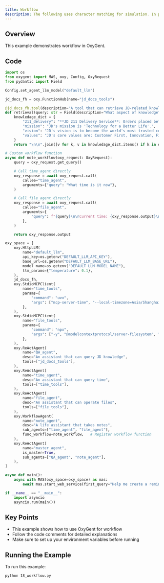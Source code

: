 ```yaml
---
title: Workflow
description: The following uses character matching for simulation. In production environments, typically retrieve top-K relevant content from knowledge base based on query, and can add multi-path retrieval logic
---
```


## Overview

This example demonstrates workflow in OxyGent.

## Code

```python
import os
from oxygent import MAS, oxy, Config, OxyRequest
from pydantic import Field

Config.set_agent_llm_model("default_llm")

jd_docs_fh = oxy.FunctionHub(name="jd_docs_tools")

@jd_docs_fh.tool(description="A tool that can retrieve JD-related knowledge")
def retrieval(query: str = Field(description="What aspect of knowledge")) -> str:
    knowledage_dict = {
        "211_delivery": "**JD 211 Delivery Service**: Orders placed before 11:00 AM (or 10:00 AM in some cities) are delivered the same day; orders placed before 11:00 PM are delivered by 3:00 PM the next day. (Note: Timing starts from order submission for in-stock orders, and from payment completion for prepaid orders)",
        "mission": "JD's mission is 'Technology for a Better Life'.",
        "vision": "JD's vision is to become the world's most trusted company.",
        "values": "JD's core values are: Customer First, Innovation, Fighting Spirit, Responsibility, Gratitude, and Integrity.",
    }
    return "\n\n".join([v for k, v in knowledage_dict.items() if k in query])

# Custom workflow function
async def note_workflow(oxy_request: OxyRequest):
    query = oxy_request.get_query()

    # Call time_agent directly
    oxy_response = await oxy_request.call(
        callee="time_agent",
        arguments={"query": "What time is it now"},
    )

    # Call file_agent directly
    oxy_response = await oxy_request.call(
        callee="file_agent",
        arguments={
            "query": f"{query}\n\nCurrent time: {oxy_response.output}\n\nFormat: [June 18, 2025 10:00] Location Meeting\n\nRecord to note.txt file in local_file folder"
        },
    )

    return oxy_response.output

oxy_space = [
    oxy.HttpLLM(
        name="default_llm",
        api_key=os.getenv("DEFAULT_LLM_API_KEY"),
        base_url=os.getenv("DEFAULT_LLM_BASE_URL"),
        model_name=os.getenv("DEFAULT_LLM_MODEL_NAME"),
        llm_params={"temperature": 0.1},
    ),
    jd_docs_fh,
    oxy.StdioMCPClient(
        name="time_tools",
        params={
            "command": "uvx",
            "args": ["mcp-server-time", "--local-timezone=Asia/Shanghai"],
        },
    ),
    oxy.StdioMCPClient(
        name="file_tools",
        params={
            "command": "npx",
            "args": ["-y", "@modelcontextprotocol/server-filesystem", "./local_file"],
        },
    ),
    oxy.ReActAgent(
        name="QA_agent",
        desc="An assistant that can query JD knowledge",
        tools=["jd_docs_tools"],
    ),
    oxy.ReActAgent(
        name="time_agent",
        desc="An assistant that can query time",
        tools=["time_tools"],
    ),
    oxy.ReActAgent(
        name="file_agent",
        desc="An assistant that can operate files",
        tools=["file_tools"],
    ),
    oxy.WorkflowAgent(
        name="note_agent",
        desc="A life assistant that takes notes",
        sub_agents=["time_agent", "file_agent"],
        func_workflow=note_workflow,   # Register workflow function
    ),
    oxy.ReActAgent(
        name="master_agent",
        is_master=True,
        sub_agents=["QA_agent", "note_agent"],
    ),
]

async def main():
    async with MAS(oxy_space=oxy_space) as mas:
        await mas.start_web_service(first_query="Help me create a reminder: meeting at 3 PM in room 618")

if __name__ == "__main__":
    import asyncio
    asyncio.run(main())
```

## Key Points

- This example shows how to use OxyGent for workflow
- Follow the code comments for detailed explanations
- Make sure to set up your environment variables before running

## Running the Example

To run this example:

```bash
python 18_workflow.py
```
